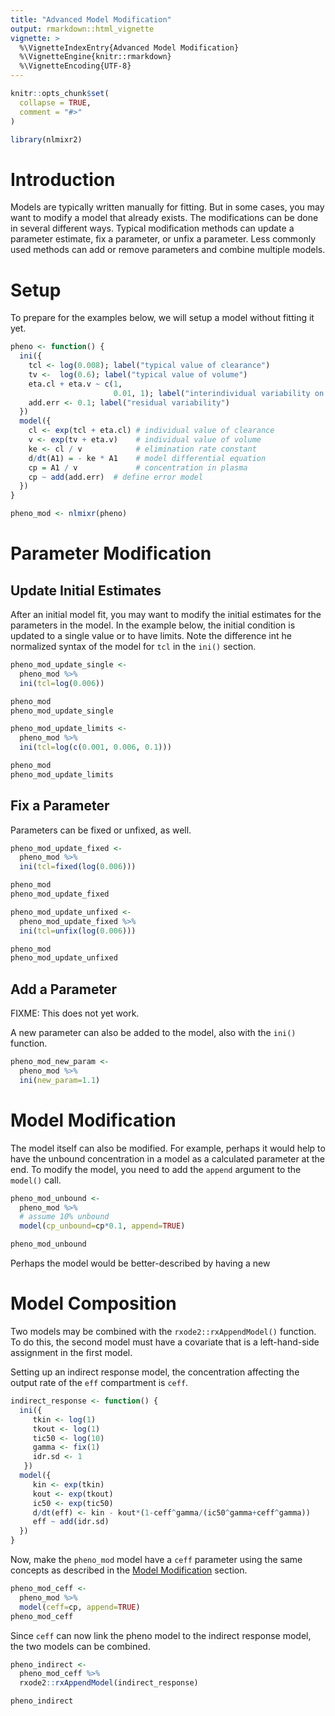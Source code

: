 ```yaml
---
title: "Advanced Model Modification"
output: rmarkdown::html_vignette
vignette: >
  %\VignetteIndexEntry{Advanced Model Modification}
  %\VignetteEngine{knitr::rmarkdown}
  %\VignetteEncoding{UTF-8}
---
```


```r
knitr::opts_chunk$set(
  collapse = TRUE,
  comment = "#>"
)
```

```r
library(nlmixr2)
```

# Introduction

Models are typically written manually for fitting.  But in some cases, you may want to modify a model that already exists.  The modifications can be done in several different ways.  Typical modification methods can update a parameter estimate, fix a parameter, or unfix a parameter.  Less commonly used methods can add or remove parameters and combine multiple models.

# Setup

To prepare for the examples below, we will setup a model without fitting it yet.

```r
pheno <- function() {
  ini({
    tcl <- log(0.008); label("typical value of clearance")
    tv <-  log(0.6); label("typical value of volume")
    eta.cl + eta.v ~ c(1, 
                       0.01, 1); label("interindividual variability on clearance and volume")
    add.err <- 0.1; label("residual variability")
  })
  model({
    cl <- exp(tcl + eta.cl) # individual value of clearance
    v <- exp(tv + eta.v)    # individual value of volume
    ke <- cl / v            # elimination rate constant
    d/dt(A1) = - ke * A1    # model differential equation
    cp = A1 / v             # concentration in plasma
    cp ~ add(add.err)  # define error model
  })
}

pheno_mod <- nlmixr(pheno)
```

# Parameter Modification

## Update Initial Estimates

After an initial model fit, you may want to modify the initial estimates for the parameters in the model.  In the example below, the initial condition is updated to a single value or to have limits.  Note the difference int he normalized syntax of the model for `tcl` in the `ini()` section.

```r
pheno_mod_update_single <-
  pheno_mod %>%
  ini(tcl=log(0.006))

pheno_mod
pheno_mod_update_single
```

```r
pheno_mod_update_limits <-
  pheno_mod %>%
  ini(tcl=log(c(0.001, 0.006, 0.1)))

pheno_mod
pheno_mod_update_limits
```

## Fix a Parameter

Parameters can be fixed or unfixed, as well.

```r
pheno_mod_update_fixed <-
  pheno_mod %>%
  ini(tcl=fixed(log(0.006)))

pheno_mod
pheno_mod_update_fixed

pheno_mod_update_unfixed <-
  pheno_mod_update_fixed %>%
  ini(tcl=unfix(log(0.006)))

pheno_mod
pheno_mod_update_unfixed
```

## Add a Parameter

FIXME: This does not yet work.

A new parameter can also be added to the model, also with the `ini()` function.

```r
pheno_mod_new_param <-
  pheno_mod %>%
  ini(new_param=1.1)
```

# Model Modification

The model itself can also be modified.  For example, perhaps it would help to have the unbound concentration in a model as a calculated parameter at the end.  To modify the model, you need to add the `append` argument to the `model()` call.

```r
pheno_mod_unbound <-
  pheno_mod %>%
  # assume 10% unbound
  model(cp_unbound=cp*0.1, append=TRUE)

pheno_mod_unbound
```

Perhaps the model would be better-described by having a new 

# Model Composition

Two models may be combined with the `rxode2::rxAppendModel()` function.  To do this, the second model must have a covariate that is a left-hand-side assignment in the first model.

Setting up an indirect response model, the concentration affecting the output rate of the `eff` compartment is `ceff`.

```r
indirect_response <- function() {
  ini({
     tkin <- log(1)
     tkout <- log(1)
     tic50 <- log(10)
     gamma <- fix(1)
     idr.sd <- 1
   })
  model({
     kin <- exp(tkin)
     kout <- exp(tkout)
     ic50 <- exp(tic50)
     d/dt(eff) <- kin - kout*(1-ceff^gamma/(ic50^gamma+ceff^gamma))
     eff ~ add(idr.sd)
  })
}
```

Now, make the `pheno_mod` model have a `ceff` parameter using the same concepts as described in the [Model Modification] section.

```r
pheno_mod_ceff <-
  pheno_mod %>%
  model(ceff=cp, append=TRUE)
pheno_mod_ceff
```

Since `ceff` can now link the pheno model to the indirect response model, the two models can be combined.

```r
pheno_indirect <-
  pheno_mod_ceff %>%
  rxode2::rxAppendModel(indirect_response)

pheno_indirect
```
